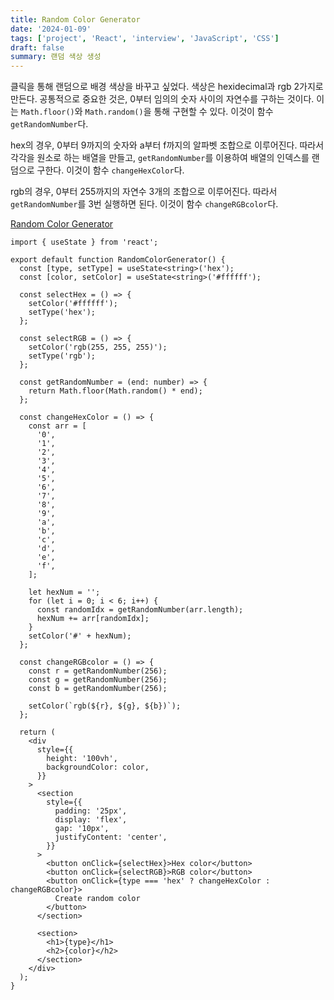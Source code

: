 ```yaml
---
title: Random Color Generator
date: '2024-01-09'
tags: ['project', 'React', 'interview', 'JavaScript', 'CSS']
draft: false
summary: 랜덤 색상 생성
---
```


클릭을 통해 랜덤으로 배경 색상을 바꾸고 싶었다. 색상은 hexidecimal과 rgb 2가지로 만든다. 공통적으로 중요한 것은, 0부터 임의의 숫자 사이의 자연수를 구하는 것이다.
이는 `Math.floor()`와 `Math.random()`을 통해 구현할 수 있다. 이것이 함수 `getRandomNumber`다. 

hex의 경우, 0부터 9까지의 숫자와 a부터 f까지의 알파벳 조합으로 이루어진다. 따라서 각각을 원소로 하는 배열을 만들고, `getRandomNumber`를 이용하여 배열의 인덱스를 랜덤으로 구한다.
이것이 함수 `changeHexColor`다.

rgb의 경우, 0부터 255까지의 자연수 3개의 조합으로 이루어진다. 따라서 `getRandomNumber`를 3번 실행하면 된다. 이것이 함수 `changeRGBcolor`다.

[Random Color Generator](https://github.com/Valentin1495/React-Projects-for-Interview/blob/main/src/components/Random-Color-Generator)

```tsx:src/components/Random-Color-Generator/random-color-generator.tsx
import { useState } from 'react';

export default function RandomColorGenerator() {
  const [type, setType] = useState<string>('hex');
  const [color, setColor] = useState<string>('#ffffff');

  const selectHex = () => {
    setColor('#ffffff');
    setType('hex');
  };

  const selectRGB = () => {
    setColor('rgb(255, 255, 255)');
    setType('rgb');
  };

  const getRandomNumber = (end: number) => {
    return Math.floor(Math.random() * end);
  };

  const changeHexColor = () => {
    const arr = [
      '0',
      '1',
      '2',
      '3',
      '4',
      '5',
      '6',
      '7',
      '8',
      '9',
      'a',
      'b',
      'c',
      'd',
      'e',
      'f',
    ];

    let hexNum = '';
    for (let i = 0; i < 6; i++) {
      const randomIdx = getRandomNumber(arr.length);
      hexNum += arr[randomIdx];
    }
    setColor('#' + hexNum);
  };

  const changeRGBcolor = () => {
    const r = getRandomNumber(256);
    const g = getRandomNumber(256);
    const b = getRandomNumber(256);

    setColor(`rgb(${r}, ${g}, ${b})`);
  };

  return (
    <div
      style={{
        height: '100vh',
        backgroundColor: color,
      }}
    >
      <section
        style={{
          padding: '25px',
          display: 'flex',
          gap: '10px',
          justifyContent: 'center',
        }}
      >
        <button onClick={selectHex}>Hex color</button>
        <button onClick={selectRGB}>RGB color</button>
        <button onClick={type === 'hex' ? changeHexColor : changeRGBcolor}>
          Create random color
        </button>
      </section>

      <section>
        <h1>{type}</h1>
        <h2>{color}</h2>
      </section>
    </div>
  );
}
```